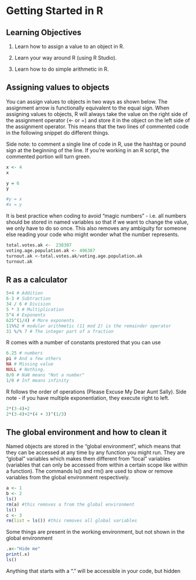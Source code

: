 # Getting Started in R

## Learning Objectives 

1. Learn how to assign a value to an object in R.

2. Learn your way around R (using R Studio).

3. Learn how to do simple arithmetic in R.

## Assigning values to objects

You can assign values to objects in two ways as shown below. The assignment arrow is functionally equivalent to the equal sign. When assigning values to objects, R will always take the value on the right side of the assignment operator (<- or =) and store it in the object on the left side of the assignment operator. This means that the two lines of commented code in the following snippet do different things. 

Side note: to comment a single line of code in R, use the hashtag or pound sign at the beginning of the line. If you're working in an R script, the commented portion will turn green.
```r
x <- 4
x

y = 6
y

#y = x
#x = y
```

It is best practice when coding to avoid "magic numbers" - i.e. all numbers should be stored in named variables so that if we want to change the value, we only have to do so once. This also removes any ambiguity for someone else reading your code who might wonder what the number represents.
```r
total.votes.ak <-  238307
voting.age.population.ak <- 496387
turnout.ak <-total.votes.ak/voting.age.population.ak
turnout.ak
``` 

## R as a calculator


```r
5+4 # Addition
6-3 # Subtraction
34 / 6 # Division
5 * 3 # Multiplication
5^4 # Exponents
625^(1/4) # More exponents
11%%2 # modular arithmetic (11 mod 2) is the remainder operator
31 %/% 7 # The integer part of a fraction
``` 

R comes with a number of constants prestored that you can use

```r
6.25 # numbers
pi # And a few others
NA # Missing value
NULL # Nothing.
0/0 # NaN means "Not a number"
1/0 # Inf means infinity
``` 


R follows the order of operations (Please Excuse My Dear Aunt Sally). 
Side note - if you have multiple exponentiation, they execute right to left.

```r
2*(3-4)+2
2*(3-4)+2*(4 + 3)^(1/3)
``` 

## The global environment and how to clean it

Named objects are stored in the "global environment", which means that they can be accessed at any time by any function you might run. They are "global" variables which makes them different from "local" variables (variables that can only be accessed from within a certain scope like within a function).
The commands ls() and rm() are used to show or remove variables from the global environment respectively.

```r
a <- 1
b <- 2
ls()
rm(a) #this removes a from the global environment
ls()
c <- 3
rm(list = ls()) #this removes all global variables
```

Some things are present in the working environment, but not shown in the global environment

```r
.x<-"Hide me"
print(.x)
ls()
```

Anything that starts with a "." will be accessible in your code, but hidden
